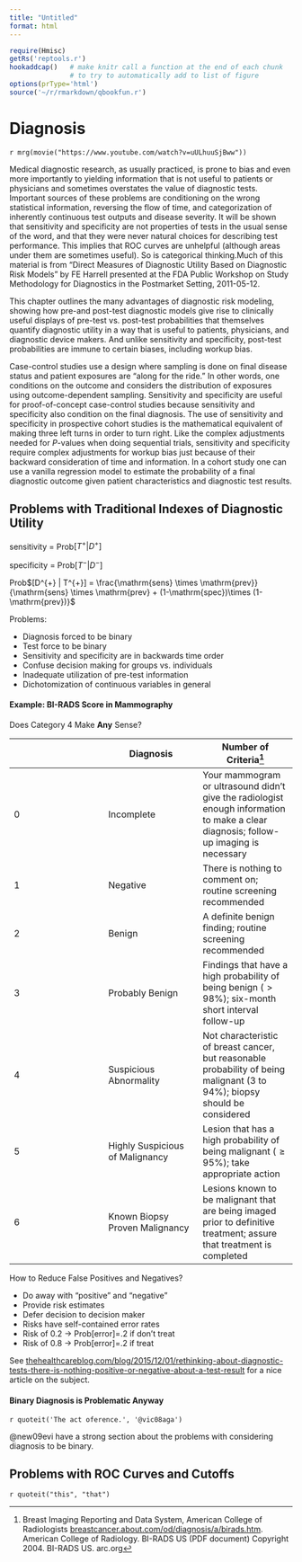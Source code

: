 ```yaml
---
title: "Untitled"
format: html
---
```


```r
require(Hmisc)
getRs('reptools.r')
hookaddcap()   # make knitr call a function at the end of each chunk
               # to try to automatically add to list of figure
options(prType='html')
source('~/r/rmarkdown/qbookfun.r')
```

# Diagnosis
`r mrg(movie("https://www.youtube.com/watch?v=uULhuuSjBww"))`

Medical diagnostic research, as usually practiced, is prone to bias
and even more importantly to yielding information that is not useful
to patients or physicians and sometimes overstates the value of
diagnostic tests.  Important sources of these problems are conditioning on
the wrong statistical information, reversing the flow of time, and
categorization of inherently continuous test outputs and disease
severity.  It will be shown that sensitivity and specificity are not
properties of tests in the usual sense of the word, and that
they were never natural choices for describing
test performance.  This implies that ROC curves are unhelpful
(although areas under them are sometimes useful).  So is
categorical thinking.[Much of this material is from "Direct Measures of Diagnostic Utility Based on Diagnostic Risk Models" by FE Harrell presented at the FDA Public Workshop on Study Methodology for Diagnostics in the Postmarket Setting, 2011-05-12.]{.aside}

This chapter outlines the many advantages of diagnostic risk modeling,
showing how pre-and post-test diagnostic models give
rise to clinically useful displays of pre-test vs. post-test
probabilities that themselves quantify diagnostic utility in a way
that is useful to patients, physicians, and diagnostic device makers.
And unlike sensitivity and specificity, post-test probabilities are
immune to certain biases, including workup bias.

Case-control studies use a design where sampling is done on final disease
status and patient exposures are "along for the ride."  In other
words, one conditions on the outcome and considers the distribution of
exposures using outcome-dependent sampling.  Sensitivity and
specificity are useful for proof-of-concept case-control studies
because sensitivity and specificity also condition on the final diagnosis.
The use of sensitivity and specificity in prospective cohort studies
is the mathematical equivalent of making three left turns in order to
turn right.   Like the complex adjustments needed for $P$-values when
doing sequential trials, sensitivity and specificity require complex
adjustments for workup bias just because of their backward
consideration of time and information.  In a cohort study one can use
a vanilla regression model to estimate the probability of a final
diagnostic outcome given patient characteristics and diagnostic test results.


## Problems with Traditional Indexes of Diagnostic Utility

sensitivity = Prob$[T^{+} | D^{+}]$<br>

specificity = Prob$[T^{-} | D^{-}]$<br>

Prob$[D^{+} | T^{+}] = \frac{\mathrm{sens} \times \mathrm{prev}}{\mathrm{sens} \times \mathrm{prev} +
(1-\mathrm{spec})\times (1-\mathrm{prev})}$

Problems:

* Diagnosis forced to be binary
* Test force to be binary
* Sensitivity and specificity are in backwards time order
* Confuse decision making for groups vs. individuals
* Inadequate utilization of pre-test information
* Dichotomization of continuous variables in general


#### Example: BI-RADS Score in Mammography
Does Category 4 Make **Any** Sense?


|  | Diagnosis | Number of Criteria^[Breast Imaging Reporting and Data System, American College of Radiologists [breastcancer.about.com/od/diagnosis/a/birads.htm](http://breastcancer.about.com/od/diagnosis/a/birads.htm). American College of Radiology. BI-RADS US (PDF document) Copyright 2004. BI-RADS US. arc.org] |
|-----|-----|-----|
| 0 | Incomplete | Your mammogram or ultrasound didn't give the radiologist enough information to make a clear diagnosis; follow-up imaging is necessary   |
| 1 | Negative | There is nothing to comment on; routine screening recommended  |
| 2 | Benign   | A definite benign finding; routine screening recommended  |
| 3 | Probably Benign | Findings that have a high probability of being benign ($>98$%); six-month short interval follow-up  |
| 4 | Suspicious Abnormality | Not characteristic of breast cancer, but reasonable probability of being malignant (3 to 94%); biopsy should be considered  |
| 5 | Highly Suspicious of Malignancy | Lesion that has a high probability of being malignant ($\geq 95$%); take appropriate action  |
| 6 | Known Biopsy Proven Malignancy | Lesions known to be malignant that are being imaged prior to definitive treatment; assure that treatment is completed  |


How to Reduce False Positives and Negatives?

* Do away with "positive" and "negative"
* Provide risk estimates
* Defer decision to decision maker
* Risks have self-contained error rates
* Risk of 0.2 $\rightarrow$ Prob[error]=.2 if don't treat
* Risk of 0.8 $\rightarrow$ Prob[error]=.2 if treat

See
[thehealthcareblog.com/blog/2015/12/01/rethinking-about-diagnostic-tests-there-is-nothing-positive-or-negative-about-a-test-result](http://thehealthcareblog.com/blog/2015/12/01/rethinking-about-diagnostic-tests-there-is-nothing-positive-or-negative-about-a-test-result)
for a nice article on the subject.


#### Binary Diagnosis is Problematic Anyway
`r quoteit('The act oference.', '@vic08aga')`

@new09evi have a strong section about the problems with considering diagnosis to be binary.



## Problems with ROC Curves and Cutoffs
`r quoteit("this", "that")`

